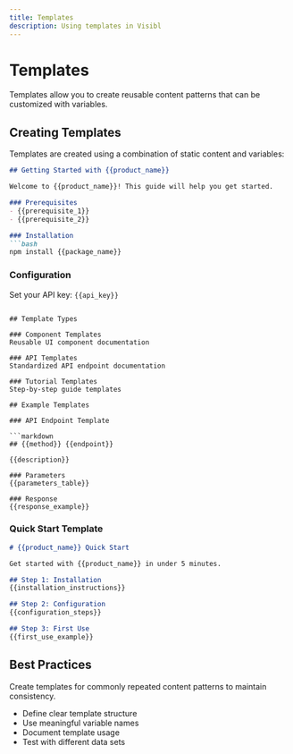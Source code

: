 ```yaml
---
title: Templates
description: Using templates in Visibl
---
```


# Templates

Templates allow you to create reusable content patterns that can be customized with variables.

## Creating Templates

Templates are created using a combination of static content and variables:

```markdown
## Getting Started with {{product_name}}

Welcome to {{product_name}}! This guide will help you get started.

### Prerequisites
- {{prerequisite_1}}
- {{prerequisite_2}}

### Installation
```bash
npm install {{package_name}}
```

### Configuration
Set your API key: `{{api_key}}`
```

## Template Types

### Component Templates
Reusable UI component documentation

### API Templates  
Standardized API endpoint documentation

### Tutorial Templates
Step-by-step guide templates

## Example Templates

### API Endpoint Template

```markdown
## {{method}} {{endpoint}}

{{description}}

### Parameters
{{parameters_table}}

### Response
{{response_example}}
```

### Quick Start Template

```markdown
# {{product_name}} Quick Start

Get started with {{product_name}} in under 5 minutes.

## Step 1: Installation
{{installation_instructions}}

## Step 2: Configuration  
{{configuration_steps}}

## Step 3: First Use
{{first_use_example}}
```

## Best Practices

<Tip>
Create templates for commonly repeated content patterns to maintain consistency.
</Tip>

- Define clear template structure
- Use meaningful variable names
- Document template usage
- Test with different data sets 